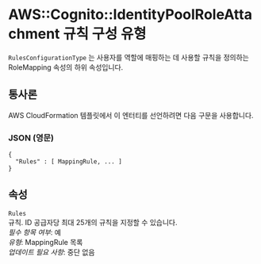 # AWS::Cognito::IdentityPoolRoleAttachment 규칙 구성 유형

`RulesConfigurationType` 는 사용자를 역할에 매핑하는 데 사용할 규칙을 정의하는 RoleMapping 속성의 하위 속성입니다.

## 통사론

AWS CloudFormation 템플릿에서 이 엔터티를 선언하려면 다음 구문을 사용합니다.

### JSON (영문)

```
{
  "Rules" : [ MappingRule, ... ]
}
```

## 속성

`Rules`  
규칙. ID 공급자당 최대 25개의 규칙을 지정할 수 있습니다.  
_필수 항목 여부_: 예  
_유형_: MappingRule 목록  
_업데이트 필요 사항_: 중단 없음
